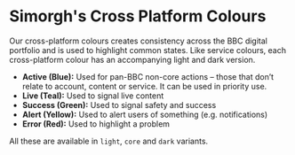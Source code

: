 
<Meta title="docs/UX/Colours/Cross Platform" />

# Simorgh's Cross Platform Colours

Our cross-platform colours creates consistency across the BBC digital portfolio and is used to highlight common states. Like service colours, each cross-platform colour has an accompanying light and dark version.

- **Active (Blue):** Used for pan-BBC non-core actions – those that don’t relate to account, content or service. It can be used in priority use.
- **Live (Teal):** Used to signal live content
- **Success (Green):** Used to signal safety and success
- **Alert (Yellow):** Used to alert users of something (e.g. notifications)
- **Error (Red):** Used to highlight a problem

All these are available in `light`, `core` and `dark` variants.

<ThemeProvider service="news">
  <ColorList Colors={CROSS_PLATFORM} />
</ThemeProvider>
